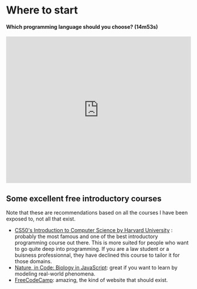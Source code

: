 # Where to start

#### Which programming language should you choose? (14m53s)

<iframe
  width="100%"
  height="400"
  src="https://www.youtube.com/embed/r5kfkpYtOiw"
  title="YouTube video player"
  frameBorder="0"
  allow="accelerometer; autoplay; clipboard-write; encrypted-media; gyroscope; picture-in-picture"
  allowFullScreen
></iframe>

## Some excellent free introductory courses

Note that these are recommendations based on all the courses I have been exposed to, not all that exist.

- [CS50's Introduction to Computer Science by Harvard University](https://www.edx.org/course/introduction-computer-science-harvardx-cs50x) : probably the most famous and one of the best introductory programming course out there.
  This is more suited for people who want to go quite deep into programming. If you are a law student or a buisness professionnal, they have declined this course to tailor it for those domains.
- [Nature, in Code: Biology in JavaScript](https://www.edx.org/course/nature-in-code-biology-in-javascript): great if you want to learn by modeling real-world phenomena.
- [FreeCodeCamp](https://www.freecodecamp.org/learn): amazing, the kind of website that should exist.
